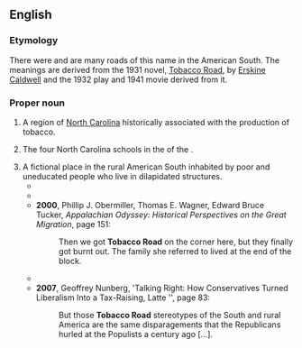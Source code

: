 ==English==

===Etymology===
There were and are many roads of this name in the American South. The meanings are derived from the 1931 novel, [[w:Tobacco Road (novel)|Tobacco Road]], by [[w:Erskine Caldwell|Erskine Caldwell]] and the 1932 play and 1941 movie derived from it.

===Proper noun===
{{en-proper noun|head=[[tobacco|Tobacco]] [[road|Road]]}}

# A region of [[North Carolina]] historically associated with the production of tobacco.
# {{lb|en|sports|slang}} The four North Carolina schools in the {{w|Atlantic Coast Conference}} of the {{w|National Collegiate Athletic Association}}.
# A fictional place in the rural American South inhabited by poor and uneducated people who live in dilapidated structures.
#* {{quote-text|year=2004|author=Richard J. Lazarus|title=The Making of Environmental Law|page=169|passage=If you have traveled in the remote parts of the Deep South, I am sure you have seen the architecture of '''Tobacco Road''' - shacks built of whatever materials were available at the time, often by a series of owners. Maybe the roof is corrugated tin, but one wall is made from a billboard and the doorstep is a cinder block.}}
#* {{quote-text|year=2004|author=Mike Echols|title=I Know My First Name Is Steven|page=124|passage=All in all, the scene was one of an ethereal '''Tobacco Road''' West.}}
#* '''2000''', Phillip J. Obermiller, Thomas E. Wagner, Edward Bruce Tucker, ''Appalachian Odyssey: Historical Perspectives on the Great Migration'', page 151:
#*: Then we got '''Tobacco Road''' on the corner here, but they finally got burnt out. The family she referred to lived at the end of the block.
#* {{quote-text|year=2006|author=Lee Server|title=Ava Gardner: Love Is Nothing|page=43|passage=The next time he saw her it was her picture in the newspaper, with the story all about the '''Tobacco Road''' girl who had made good.}}
#* '''2007''', Geoffrey Nunberg, 'Talking Right: How Conservatives Turned Liberalism Into a Tax-Raising, Latte '', page 83:
#*: But those '''Tobacco Road''' stereotypes of the South and rural America are the same disparagements that the Republicans hurled at the Populists a century ago [...].